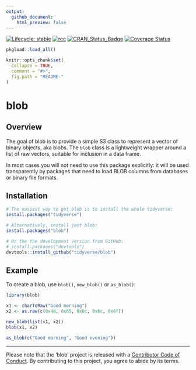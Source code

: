 ```yaml
---
output:
  github_document:
    html_preview: false
---
```


<!-- badges: start -->
[![Lifecycle: stable](https://img.shields.io/badge/lifecycle-stable-brightgreen.svg)](https://lifecycle.r-lib.org/articles/stages.html#stable)
[![rcc](https://github.com/tidyverse/blob/workflows/rcc/badge.svg)](https://github.com/tidyverse/blob/actions)
[![CRAN_Status_Badge](https://www.r-pkg.org/badges/version/blob)](https://cran.r-project.org/package=blob)
[![Coverage Status](https://codecov.io/gh/tidyverse/blob/branch/main/graph/badge.svg)](https://codecov.io/github/tidyverse/blob?branch=main)
<!-- badges: end -->

<!-- README.md is generated from README.Rmd. Please edit that file -->

```r
pkgload::load_all()

knitr::opts_chunk$set(
  collapse = TRUE,
  comment = "#>",
  fig.path = "README-"
)
```

# blob

## Overview

The goal of blob is to provide a simple S3 class to represent a vector of binary objects, aka blobs. The `blob` class is a lightweight wrapper around a list of raw vectors, suitable for inclusion in a data frame.

In most cases you will not need to use this package explicitly: it will be used transparently by packages that need to load BLOB columns from databases or binary file formats.

## Installation

```r
# The easiest way to get blob is to install the whole tidyverse:
install.packages("tidyverse")

# Alternatively, install just blob:
install.packages("blob")

# Or the the development version from GitHub:
# install.packages("devtools")
devtools::install_github("tidyverse/blob")
```

## Example

To create a blob, use `blob()`, `new_blob()` or `as_blob()`:

```r
library(blob)

x1 <- charToRaw("Good morning")
x2 <- as.raw(c(0x48, 0x65, 0x6c, 0x6c, 0x6f))

new_blob(list(x1, x2))
blob(x1, x2)

as_blob(c("Good morning", "Good evening"))
```

---

Please note that the 'blob' project is released with a
[Contributor Code of Conduct](https://github.com/tidyverse/blob/blob/main/CODE_OF_CONDUCT.md).
By contributing to this project, you agree to abide by its terms.
